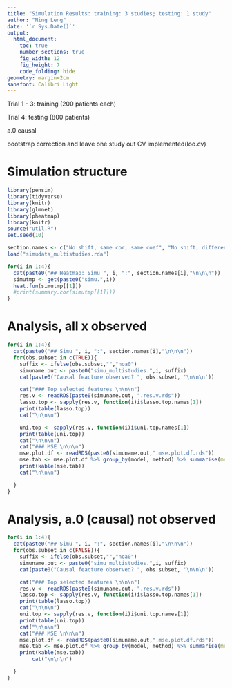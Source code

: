 ```yaml
---
title: "Simulation Results: training: 3 studies; testing: 1 study"
author: "Ning Leng"
date: '`r Sys.Date()`'
output: 
  html_document:
    toc: true
    number_sections: true
    fig_width: 12
    fig_height: 7
    code_folding: hide
geometry: margin=2cm
sansfont: Calibri Light
---
```


Trial 1 - 3: training (200 patients each)

Trial 4: testing (800 patients)

a.0 causal

bootstrap correction and 
leave one study out CV implemented(loo.cv)

# Simulation structure
```r
library(pensim)
library(tidyverse)
library(knitr)
library(glmnet)
library(pheatmap)
library(knitr)
source("util.R")
set.seed(10)

section.names <- c("No shift, same cor, same coef", "No shift, different cor, same coef", "No shift, same cor, diff coef", "With shift, same cor, same coef")
load("simudata_multistudies.rda")


```





```r
for(i in 1:4){
  cat(paste0("## Heatmap: Simu ", i, ":", section.names[i],"\n\n\n"))
  simutmp <- get(paste0("simu.",i))
  heat.fun(simutmp[[1]])
  #print(summary.cor(simutmp[[1]]))
}
```




# Analysis, all x observed



```r
for(i in 1:4){
  cat(paste0("## Simu ", i, ":", section.names[i],"\n\n\n"))
  for(obs.subset in c(TRUE)){
    suffix <- ifelse(obs.subset,"","noa0")
    simuname.out <- paste0("simu_multistudies.",i, suffix)
    cat(paste0("Causal feacture observed? ", obs.subset, '\n\n\n'))

    cat("### Top selected features \n\n\n")
    res.v <- readRDS(paste0(simuname.out, ".res.v.rds"))
    lasso.top <- sapply(res.v, function(i)i$lasso.top.names[1])
    print(table(lasso.top))
    cat("\n\n\n")

    uni.top <- sapply(res.v, function(i)i$uni.top.names[1])
    print(table(uni.top))
    cat("\n\n\n")
    cat("### MSE \n\n\n")
    mse.plot.df <- readRDS(paste0(simuname.out,".mse.plot.df.rds"))
    mse.tab <- mse.plot.df %>% group_by(model, method) %>% summarise(mean=mean(mse), median=median(mse))
    print(kable(mse.tab))
    cat("\n\n\n")

  }
}


```


# Analysis, a.0 (causal) not observed



```r
for(i in 1:4){
  cat(paste0("## Simu ", i, ":", section.names[i],"\n\n\n"))
  for(obs.subset in c(FALSE)){
    suffix <- ifelse(obs.subset,"","noa0")
    simuname.out <- paste0("simu_multistudies.",i, suffix)
    cat(paste0("Causal feacture observed? ", obs.subset, '\n\n\n'))

    cat("### Top selected features \n\n\n")
    res.v <- readRDS(paste0(simuname.out, ".res.v.rds"))
    lasso.top <- sapply(res.v, function(i)i$lasso.top.names[1])
    print(table(lasso.top))
    cat("\n\n\n")
    uni.top <- sapply(res.v, function(i)i$uni.top.names[1])
    print(table(uni.top))
    cat("\n\n\n")
    cat("### MSE \n\n\n")
    mse.plot.df <- readRDS(paste0(simuname.out,".mse.plot.df.rds"))
    mse.tab <- mse.plot.df %>% group_by(model, method) %>% summarise(mean=mean(mse), median=median(mse))
    print(kable(mse.tab))
        cat("\n\n\n")

  }
}


```
